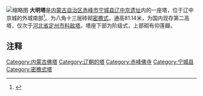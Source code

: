 {{expand|time=2013-06-28T21:50:15+00:00}}
[[File:辽中京大明塔.jpg|缩略图]]
'''大明塔'''是[[内蒙古自治区|内蒙古自治区]][[赤峰市|赤峰市]][[宁城县|宁城县]][[辽中京遗址|辽中京遗址]]内的一座塔，位于辽中京城的外城南部<ref>{{Cite web |url=http://www.china.com.cn/aboutchina/data/wwbhdw/txt/2006-11/29/content_7426070.htm |title=辽中京遗址 |accessdate=2013-07-10 |author= |date=2006-11-29 |work= |publisher=中国网，来源：国家文物局 |language=Zh-hans |archive-date=2015-06-01 |archive-url=https://web.archive.org/web/20150601021458/http://www.china.com.cn/aboutchina/data/wwbhdw/txt/2006-11/29/content_7426070.htm |dead-url=no }}</ref>。为八角十三层砖砌[[密檐式|密檐式]]，通高81.14米，为国内现存第二高塔，仅次于[[河北省|河北省]][[定州市|定州市]][[料敌塔|料敌塔]]。塔座下部为阶级式，上部砌有仰莲瓣。

== 注释 ==

{{Reflist|2}}

[[Category:内蒙古佛塔|Category:内蒙古佛塔]]
[[Category:辽朝的塔|Category:辽朝的塔]]
[[Category:赤峰佛寺|Category:赤峰佛寺]]
[[Category:宁城县|Category:宁城县]]
[[Category:密檐式塔|Category:密檐式塔]]